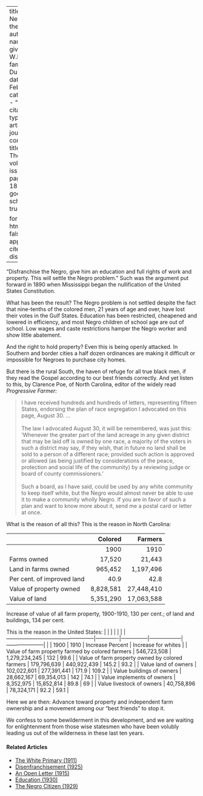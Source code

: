 
---
title: 'The Negro and the Land'
author:
  - name:
      given: W.E.B.
      family: Du Bois
date: Feb. 1914
categories: 
  - ""
citation: 
  type: article-journal
  container-title: The Crisis
  volume: 7
  issue: 4
  page: 189-190
google-scholar: true

format:
  html:
    toc: false
    appendix-cite-as: display
---



"Disfranchise the Negro, give him an education and full rights of work and
property. This will settle the Negro problem." Such was the argument put
forward in 1890 when Mississippi began the nullification of the United
States Constitution.

What has been the result? The Negro problem is not settled despite the
fact that nine-tenths of the colored men, 21 years of age and over, have
lost their votes in the Gulf States. Education has been restricted,
cheapened and lowered in efficiency, and most Negro children of school
age are out of school. Low wages and caste restrictions hamper the Negro
worker and show little abatement.

And the right to hold property? Even this is being openly attacked. In
Southern and border cities a half dozen ordinances are making it
difficult or impossible for Negroes to purchase city homes.

But there is the rural South, the haven of refuge for all true black
men, if they read the Gospel according to our best friends correctly.
And yet listen to this, by Clarence Poe, of North Carolina, editor of
the widely read *Progressive Farmer:*

> I have received hundreds and hundreds of letters, representing fifteen
States, endorsing the plan of race segregation I advocated on this page,
August 30. ...    
> &nbsp;    
> The law I advocated August 30, it will be remembered, was just this:
'Whenever the greater part of the land acreage in any given district that may be laid off is owned by one race, a majority of the voters in such a district may say, if they wish, that in future no land shall be sold to a person of a different race; provided such action is approved or allowed (as being justified by considerations of the peace, protection and social life of the community) by a reviewing judge or board of county commissioners.'    
> &nbsp;    
> Such a board, as I have said, could be used by any white community to
keep itself white, but the Negro would almost never be able to use it to
make a community wholly Negro. If you are in favor of such a plan and
want to know more about it, send me a postal card or letter at once.

What is the reason of all this? This is the reason in North Carolina:

|                            | Colored   | Farmers    |
|----------------------------|----------:|-----------:|
|                            | 1900      | 1910       |
| Farms owned                | 17,520    | 21,443     |
| Land in farms owned        | 965,452   | 1,197,496  |
| Per cent. of improved land | 40.9      | 42.8       |
| Value of property owned    | 8,828,581 | 27,448,410 |
| Value of land              | 5,351,290 | 17,063,588 |

Increase of value of all farm property, 1900-1910, 130 per cent.; of
land and buildings, 134 per cent.

This is the reason in the United States:
|                                                  |             |               |                  |                     |
|--------------------------------------------------|-------------|---------------|------------------|---------------------|
|                                                  | 1900        | 1910          | Increase Percent | Increase for whites |
| Value of farm property farmed by colored farmers | 546,723,508 | 1,279,234,245 | 132              | 99.6                |
| Value of farm property owned by colored farmers  | 179,796,639 | 440,922,439   | 145.2            | 93.2                |
| Value land of owners                             | 102,022,601 | 277,391,441   | 171.9            | 109.2               |
| Value buildings of owners                        | 28,662,167  | 69,354,013    | 142              | 74.1                |
| Value implements of owners                       | 8,352,975   | 15,852,814    | 89.8             | 69                  |
| Value livestock of owners                        | 40,758,896  | 78,324,171    | 92.2             | 59.1                |

Here we are then: Advance toward property and independent farm ownership
and a movement among our "best friends" to stop it.

We confess to some bewilderment in this development, and we are waiting
for enlightenment from those wise statesmen who have been volubly
leading us out of the wilderness in these last ten years.

<!-- Similar articles start here -->
<div  class="clear-wrap"></div>

#### Related Articles

* [The White Primary (1911)](/Volumes/01/05/white_primary.html)
* [Disenfranchisement (1925)](/Volumes/30/02/disenfranchisement.html)
* [An Open Letter (1915)](/Volumes/10/03/an_open_letter.html)
* [Education (1930)](/Volumes/37/02/education.html)
* [The Negro Citizen (1929)](/Volumes/36/05/negro_citizen.html)

<!-- Similar articles end here -->